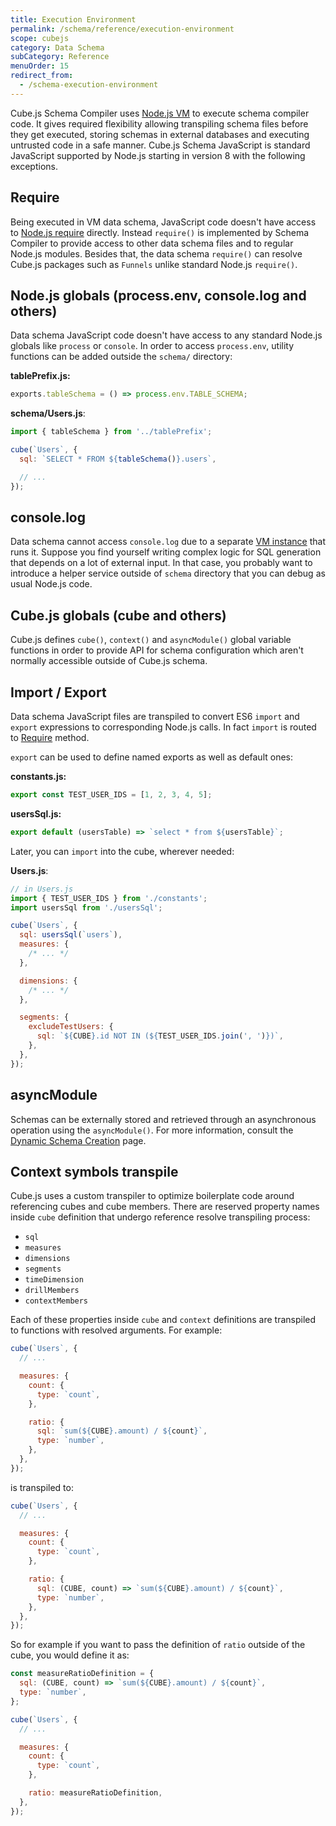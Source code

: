 ```yaml
---
title: Execution Environment
permalink: /schema/reference/execution-environment
scope: cubejs
category: Data Schema
subCategory: Reference
menuOrder: 15
redirect_from:
  - /schema-execution-environment
---
```


Cube.js Schema Compiler uses [Node.js VM][nodejs-vm] to execute schema compiler
code. It gives required flexibility allowing transpiling schema files before
they get executed, storing schemas in external databases and executing untrusted
code in a safe manner. Cube.js Schema JavaScript is standard JavaScript
supported by Node.js starting in version 8 with the following exceptions.

## Require

Being executed in VM data schema, JavaScript code doesn't have access to
[Node.js require][nodejs-require] directly. Instead `require()` is implemented
by Schema Compiler to provide access to other data schema files and to regular
Node.js modules. Besides that, the data schema `require()` can resolve Cube.js
packages such as `Funnels` unlike standard Node.js `require()`.

## Node.js globals (process.env, console.log and others)

Data schema JavaScript code doesn't have access to any standard Node.js globals
like `process` or `console`. In order to access `process.env`, utility functions
can be added outside the `schema/` directory:

**tablePrefix.js:**

```javascript
exports.tableSchema = () => process.env.TABLE_SCHEMA;
```

**schema/Users.js**:

```javascript
import { tableSchema } from '../tablePrefix';

cube(`Users`, {
  sql: `SELECT * FROM ${tableSchema()}.users`,

  // ...
});
```

## console.log

Data schema cannot access `console.log` due to a separate [VM
instance][nodejs-vm] that runs it. Suppose you find yourself writing complex
logic for SQL generation that depends on a lot of external input. In that case,
you probably want to introduce a helper service outside of `schema` directory
that you can debug as usual Node.js code.

## Cube.js globals (cube and others)

Cube.js defines `cube()`, `context()` and `asyncModule()` global variable
functions in order to provide API for schema configuration which aren't normally
accessible outside of Cube.js schema.

## Import / Export

Data schema JavaScript files are transpiled to convert ES6 `import` and `export`
expressions to corresponding Node.js calls. In fact `import` is routed to
[Require][self-require] method.

`export` can be used to define named exports as well as default ones:

**constants.js:**

```javascript
export const TEST_USER_IDS = [1, 2, 3, 4, 5];
```

**usersSql.js:**

```javascript
export default (usersTable) => `select * from ${usersTable}`;
```

Later, you can `import` into the cube, wherever needed:

**Users.js**:

```javascript
// in Users.js
import { TEST_USER_IDS } from './constants';
import usersSql from './usersSql';

cube(`Users`, {
  sql: usersSql(`users`),
  measures: {
    /* ... */
  },

  dimensions: {
    /* ... */
  },

  segments: {
    excludeTestUsers: {
      sql: `${CUBE}.id NOT IN (${TEST_USER_IDS.join(', ')})`,
    },
  },
});
```

## asyncModule

Schemas can be externally stored and retrieved through an asynchronous operation
using the `asyncModule()`. For more information, consult the [Dynamic Schema
Creation][ref-dynamic-schemas] page.

## Context symbols transpile

Cube.js uses a custom transpiler to optimize boilerplate code around referencing
cubes and cube members. There are reserved property names inside `cube`
definition that undergo reference resolve transpiling process:

- `sql`
- `measures`
- `dimensions`
- `segments`
- `timeDimension`
- `drillMembers`
- `contextMembers`

Each of these properties inside `cube` and `context` definitions are transpiled
to functions with resolved arguments. For example:

```javascript
cube(`Users`, {
  // ...

  measures: {
    count: {
      type: `count`,
    },

    ratio: {
      sql: `sum(${CUBE}.amount) / ${count}`,
      type: `number`,
    },
  },
});
```

is transpiled to:

```javascript
cube(`Users`, {
  // ...

  measures: {
    count: {
      type: `count`,
    },

    ratio: {
      sql: (CUBE, count) => `sum(${CUBE}.amount) / ${count}`,
      type: `number`,
    },
  },
});
```

So for example if you want to pass the definition of `ratio` outside of the
cube, you would define it as:

```javascript
const measureRatioDefinition = {
  sql: (CUBE, count) => `sum(${CUBE}.amount) / ${count}`,
  type: `number`,
};

cube(`Users`, {
  // ...

  measures: {
    count: {
      type: `count`,
    },

    ratio: measureRatioDefinition,
  },
});
```

[nodejs-vm]: https://nodejs.org/api/vm.html
[nodejs-require]: https://nodejs.org/api/modules.html#modules_require_id
[ref-dynamic-schemas]: /schema/dynamic-schema-creation
[self-require]: #require
